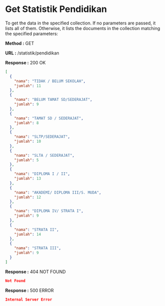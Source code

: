 
# Get Statistik Pendidikan

To get the data in the specified collection. If no parameters are passed, it lists all of them.
Otherwise, it lists the documents in the collection matching the specified parameters:

**Method :** <Badge>GET</Badge>

**URL :** <Badge variant="dark">/statistik/pendidikan</Badge>

**Response :** <BadgeOutline variant="success">200 OK</BadgeOutline>

```json
[
  {
    "nama": "TIDAK / BELUM SEKOLAH",
    "jumlah": 11
  },
  {
    "nama": "BELUM TAMAT SD/SEDERAJAT",
    "jumlah": 9
  },
  {
    "nama": "TAMAT SD / SEDERAJAT",
    "jumlah": 8
  },
  {
    "nama": "SLTP/SEDERAJAT",
    "jumlah": 10
  },
  {
    "nama": "SLTA / SEDERAJAT",
    "jumlah": 5
  },
  {
    "nama": "DIPLOMA I / II",
    "jumlah": 13
  },
  {
    "nama": "AKADEMI/ DIPLOMA III/S. MUDA",
    "jumlah": 12
  },
  {
    "nama": "DIPLOMA IV/ STRATA I",
    "jumlah": 9
  },
  {
    "nama": "STRATA II",
    "jumlah": 14
  },
  {
    "nama": "STRATA III",
    "jumlah": 9
  }
]
```

**Response :** <BadgeOutline variant="warning">404 NOT FOUND</BadgeOutline>

```json
Not Found
```

**Response :** <BadgeOutline variant="danger">500 ERROR</BadgeOutline>

```json
Internal Server Error
```
